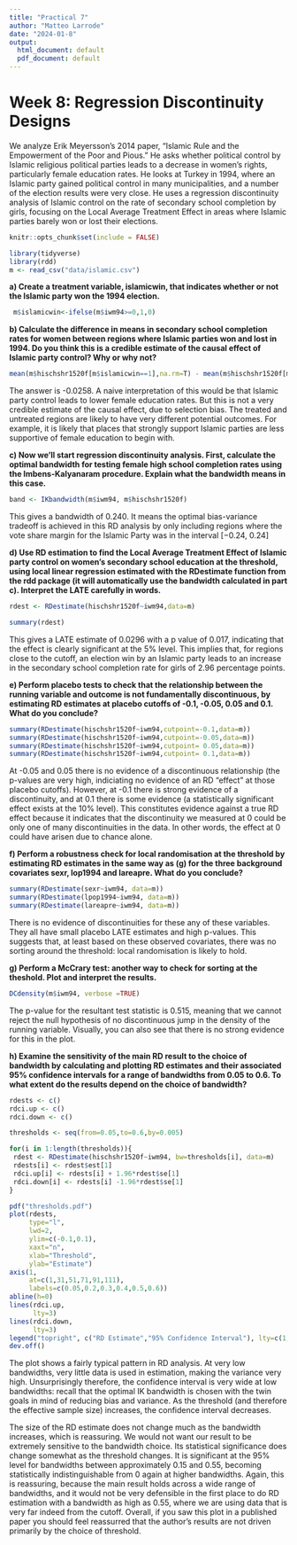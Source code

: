 ```yaml
---
title: "Practical 7"
author: "Matteo Larrode"
date: "2024-01-8"
output:
  html_document: default
  pdf_document: default
---
```


# Week 8: Regression Discontinuity Designs

We analyze Erik Meyersson’s 2014 paper, “Islamic Rule and the Empowerment of the Poor and Pious.” He asks whether political control by Islamic religious political parties leads to a decrease in women’s rights, particularly female education rates. He looks at Turkey in 1994, where an Islamic party gained political control in many municipalities, and a number of the election results were very close. He uses a regression discontinuity analysis of Islamic control on the rate of secondary school completion by girls, focusing on the Local Average Treatment Effect in areas where Islamic parties barely won or lost their elections.

```r
knitr::opts_chunk$set(include = FALSE)

library(tidyverse)
library(rdd)
m <- read_csv("data/islamic.csv")
```

**a) Create a treatment variable, islamicwin, that indicates whether or not the Islamic party won the 1994 election.**
```r
 m$islamicwin<-ifelse(m$iwm94>=0,1,0)
```

**b) Calculate the difference in means in secondary school completion rates for women between regions where Islamic parties won and lost in 1994. Do you think this is a credible estimate of the causal effect of Islamic party control? Why or why not?**

```r
mean(m$hischshr1520f[m$islamicwin==1],na.rm=T) - mean(m$hischshr1520f[m$islamicwin==0],na.rm=T)
```

The answer is -0.0258. A naive interpretation of this would be that Islamic party control leads to lower female education rates. But this is not a very credible estimate of the causal effect, due to selection bias. The treated and untreated regions are likely to have very different potential outcomes. For example, it is likely that places that strongly support Islamic parties are less supportive of female education to begin with.

**c) Now we’ll start regression discontinuity analysis. First, calculate the optimal bandwidth for testing female high school completion rates using the Imbens-Kalyanaram procedure. Explain what the bandwidth means in this case.**

```r
band <- IKbandwidth(m$iwm94, m$hischshr1520f)
```

This gives a bandwidth of 0.240. It means the optimal bias-variance tradeoff is achieved in this RD analysis by only including regions where the vote share margin for the Islamic Party was in the interval [−0.24, 0.24]

**d) Use RD estimation to find the Local Average Treatment Effect of Islamic party control on women’s secondary school education at the threshold, using local linear regression estimated with the RDestimate function from the rdd package (it will automatically use the bandwidth calculated in part c). Interpret the LATE carefully in words.**

```r
rdest <- RDestimate(hischshr1520f~iwm94,data=m)

summary(rdest)
```

This gives a LATE estimate of 0.0296 with a p value of 0.017, indicating that the effect is clearly significant at the 5% level. This implies that, for regions close to the cutoff, an election win by an Islamic party leads to an increase in the secondary school completion rate for girls of 2.96 percentage points.

**e) Perform placebo tests to check that the relationship between the running variable and outcome is not fundamentally discontinuous, by estimating RD estimates at placebo cutoffs of -0.1, -0.05, 0.05 and 0.1. What do you conclude?**

```r
summary(RDestimate(hischshr1520f~iwm94,cutpoint=-0.1,data=m))
summary(RDestimate(hischshr1520f~iwm94,cutpoint=-0.05,data=m))
summary(RDestimate(hischshr1520f~iwm94,cutpoint= 0.05,data=m))
summary(RDestimate(hischshr1520f~iwm94,cutpoint= 0.1,data=m))
```

At -0.05 and 0.05 there is no evidence of a discontinuous relationship (the p-values are very high, indiciating no evidence of an RD “effect” at those placebo cutoffs). However, at -0.1 there is strong evidence of a discontinuity, and at 0.1 there is some evidence (a statistically significant effect exists at the 10% level). This constitutes evidence against a true RD effect because it indicates that the discontinuity we measured at 0 could be only one of many discontinuities in the data. In other words, the effect at 0 could have arisen due to chance alone.

**f) Perform a robustness check for local randomisation at the threshold by estimating RD estimates in the same way as (g) for the three background covariates sexr, lop1994 and lareapre. What do you conclude?**

```r
summary(RDestimate(sexr~iwm94, data=m))
summary(RDestimate(lpop1994~iwm94, data=m))
summary(RDestimate(lareapre~iwm94, data=m))
```

There is no evidence of discontinuities for these any of these variables. They all have small placebo LATE estimates and high p-values. This suggests that, at least based on these observed covariates, there was no sorting around the threshold: local randomisation is likely to hold.

**g) Perform a McCrary test: another way to check for sorting at the theshold. Plot and interpret the results.**

```r
DCdensity(m$iwm94, verbose =TRUE)
```
The p-value for the resultant test statistic is 0.515, meaning that we cannot reject the null hypothesis of no discontinuous jump in the density of the running variable. Visually, you can also see that there is no strong evidence for this in the plot.

**h)  Examine the sensitivity of the main RD result to the choice of bandwidth by calculating and plotting RD estimates and their associated 95% confidence intervals for a range of bandwidths from 0.05 to 0.6. To what extent do the results depend on the choice of bandwidth?**

```r
rdests <- c()
rdci.up <- c()
rdci.down <- c()

thresholds <- seq(from=0.05,to=0.6,by=0.005)

for(i in 1:length(thresholds)){
 rdest <- RDestimate(hischshr1520f~iwm94, bw=thresholds[i], data=m)
 rdests[i] <- rdest$est[1]
 rdci.up[i] <- rdests[i] + 1.96*rdest$se[1]
 rdci.down[i] <- rdests[i] -1.96*rdest$se[1]
}

pdf("thresholds.pdf")
plot(rdests,
     type="l",
     lwd=2,
     ylim=c(-0.1,0.1),
     xaxt="n",
     xlab="Threshold",
     ylab="Estimate")
axis(1,
     at=c(1,31,51,71,91,111),
     labels=c(0.05,0.2,0.3,0.4,0.5,0.6))
abline(h=0)
lines(rdci.up,
      lty=3)
lines(rdci.down,
      lty=3)
legend("topright", c("RD Estimate","95% Confidence Interval"), lty=c(1,3))
dev.off()

```
The plot shows a fairly typical pattern in RD analysis. At very low bandwidths, very little data is used in estimation, making the variance very high. Unsurprisingly therefore, the confidence interval is very wide at low bandwidths: recall that the optimal IK bandwidth is chosen with the twin goals in mind of reducing bias and variance. As the threshold (and therefore the effective sample size) increases, the confidence interval decreases.

The size of the RD estimate does not change much as the bandwidth increases, which is reassuring. We would not want our result to be extremely sensitive to the bandwidth choice. Its statistical significance does change somewhat as the threshold changes. It is significant at the 95% level for bandwidths between approximately 0.15 and 0.55, becoming statistically indistinguishable from 0 again at higher bandwidths. Again, this is reassuring, because the main result holds across a wide range of bandwidths, and it would not be very defensible in the first place to do RD estimation with a bandwidth as high as 0.55, where we are using data that is very far indeed from the cutoff. Overall, if you saw this plot in a published paper you should feel reassurred that the author’s results are not driven primarily by the choice of threshold.
